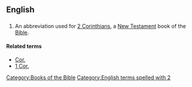 ==English==

==={{abbreviation}}===
{{infl|en|abbreviation}}

# {{biblical}} An abbreviation used for [[2 Corinthians]], a [[New Testament]] book of the [[Bible]].

====Related terms====
*[[Cor.]]
*[[1 Cor.]]

[[Category:Books of the Bible]]
[[Category:English terms spelled with 2]]